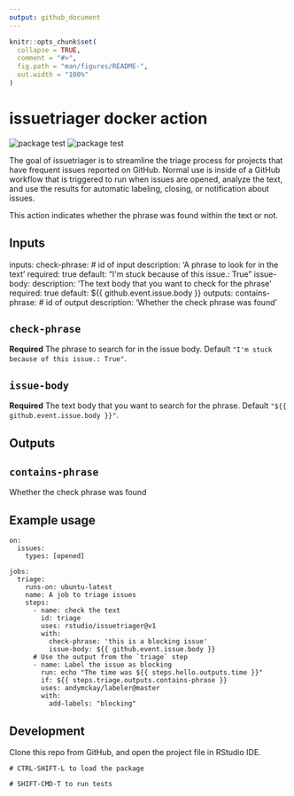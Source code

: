 ```yaml
---
output: github_document
---
```


<!-- README.md is generated from README.Rmd. Please edit that file -->

```r
knitr::opts_chunk$set(
  collapse = TRUE,
  comment = "#>",
  fig.path = "man/figures/README-",
  out.width = "100%"
)
```

# issuetriager docker action

<!-- badges: start -->
![package test](https://github.com/rstudio/issuetriager/actions/workflows/check-standard.yml/badge.svg)
![package test](https://github.com/rstudio/issuetriager/actions/workflows/render-rmarkdown.yml/badge.svg)
<!-- badges: end -->

The goal of issuetriager is to streamline the triage process for projects that
have frequent issues reported on GitHub. Normal use is inside of a GitHub workflow
that is triggered to run when issues are opened, analyze the text, and use the
results for automatic labeling, closing, or notification about issues.

This action indicates whether the phrase was found within the text or not.

## Inputs

inputs:
  check-phrase:  # id of input
    description: 'A phrase to look for in the text'
    required: true
    default: "I&#39;m stuck because of this issue.: True"
  issue-body:
    description: 'The text body that you want to check for the phrase'
    required: true
    default: ${{ github.event.issue.body }}
outputs:
  contains-phrase: # id of output
    description: 'Whether the check phrase was found'

## `check-phrase`

**Required** The phrase to search for in the issue body. Default `"I'm stuck because of this issue.: True"`.

## `issue-body`

**Required** The text body that you want to search for the phrase. Default `"${{ github.event.issue.body }}"`.

## Outputs

## `contains-phrase`

Whether the check phrase was found

## Example usage

```
on:
  issues:
    types: [opened]

jobs:
  triage:
    runs-on: ubuntu-latest
    name: A job to triage issues
    steps:
      - name: check the text
        id: triage
        uses: rstudio/issuetriager@v1
        with:
          check-phrase: 'this is a blocking issue'
          issue-body: ${{ github.event.issue.body }}
      # Use the output from the `triage` step
      - name: Label the issue as blocking
        run: echo "The time was ${{ steps.hello.outputs.time }}"
        if: ${{ steps.triage.outputs.contains-phrase }}
        uses: andymckay/labeler@master
        with:
          add-labels: "blocking"
```

## Development

Clone this repo from GitHub, and open the project file in RStudio IDE.

```
# CTRL-SHIFT-L to load the package

# SHIFT-CMD-T to run tests
```


<!-- 
GitHub Actions will re-render `README.Rmd` every time you push.
-->

